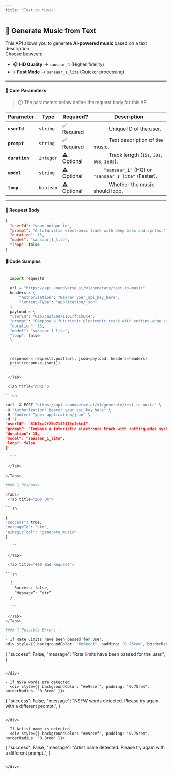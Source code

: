 ```yaml
---
title: "Text to Music"
---
```



## 🎵 Generate Music from Text

This API allows you to generate **AI-powered music** based on a text description.  
Choose between:

- 🎧 **HD Quality** → `sansaar_1` (Higher fidelity)
- ⚡ **Fast Mode** → `sansaar_1_lite` (Quicker processing)

---

#### 🔹 **Core Parameters**

> 🛈 The parameters below define the request body for this API.

| Parameter      | Type      | Required?   | Description                                                      |
| -------------- | --------- | ----------- | ---------------------------------------------------------------- |
| **`userId`**   | `string`  | ✅ Required | &#x2003;&emsp;&emsp;Unique ID of the user.                       |
| **`prompt`**   | `string`  | ✅ Required | &#x2003;&emsp;&emsp;Text description of the music.               |
| **`duration`** | `integer` | ⚠️ Optional | &#x2003;&emsp;&emsp;Track length (`15s`, `30s`, `60s`, `180s`).  |
| **`model`**    | `string`  | ⚠️ Optional | &#x2003;&emsp;`"sansaar_1"` (HQ) or `"sansaar_1_lite"` (Faster). |
| **`loop`**     | `boolean` | ⚠️ Optional | &#x2003;&emsp;&emsp;Whether the music should loop.               |

---

#### 📩 **Request Body**

<div style={{ backgroundColor: "#e9ecef", padding: "0.75rem", borderRadius: "0.3rem" }}>
  
```json
{
  "userId": "your_unique_id",
  "prompt": "A futuristic electronic track with deep bass and synths.",
  "duration": 15,
  "model": "sansaar_1_lite",
  "loop": false
}
```
</div>

#### 🖥️ Code Samples

<Tabs>
  <Tab title="Python">
  
  ```python

    import requests

    url = "https://api.soundverse.ai/v1/generate/text-to-music"
    headers = {
        "Authorization": "Bearer your_api_key_here",
        "Content-Type": "application/json"
    }
    payload = {
    "userId": "61b7ca2f20e711017fc1b6c4",
    "prompt": "Compose a futuristic electronic track with cutting-edge synth sounds and pulsing beats.",
    "duration": 15,
    "model": "sansaar_1_lite",
    "loop": false
    }



    response = requests.post(url, json=payload, headers=headers)
    print(response.json())
    ```

   </Tab>

   <Tab title="cURL">
  
  ```sh

curl -X POST "https://api.soundverse.ai/v1/generate/text-to-music" \
 -H "Authorization: Bearer your_api_key_here" \
 -H "Content-Type: application/json" \
 -d '{
"userId": "61b7ca2f20e711017fc1b6c4",
"prompt": "Compose a futuristic electronic track with cutting-edge synth sounds and pulsing beats.",
"duration": 15,
"model": "sansaar_1_lite",
"loop": false
}'

    ```

   </Tab>
   
</Tabs>

#### 📌 Response

<Tabs>
   <Tab title="200 OK">
  
  ```sh

{
"success": true,
"messageId": "str",
"aiMagicTool": "generate_music"
}

    ```

   </Tab>

   <Tab title="400 Bad Request">
  
  ```sh
      
    {
      Success: false,
      “Message”: “str”
    }

    ```

   </Tab>
</Tabs>

#### 🚫 Possible Errors :

- If Rate Limits have been passed for User.
  <div style={{ backgroundColor: "#e9ecef", padding: "0.75rem", borderRadius: "0.3rem" }}>

```
{
"success": False,
"message": "Rate limits have been passed for the user.",
}
```

</div>

- If NSFW words are detected
  <div style={{ backgroundColor: "#e9ecef", padding: "0.75rem", borderRadius: "0.3rem" }}>

```
{
"success": False,
"message": "NSFW words detected. Please try again with a different prompt.",
}
```

</div>

- If Artist name is detected
  <div style={{ backgroundColor: "#e9ecef", padding: "0.75rem", borderRadius: "0.3rem" }}>

```
{
"success": False,
"message": "Artist name detected. Please try again with a different prompt.",
}
```

</div>
